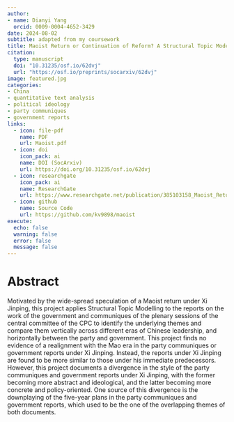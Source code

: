 ```yaml
---
author: 
- name: Dianyi Yang
  orcid: 0009-0004-4652-3429
date: 2024-08-02
subtitle: adapted from my coursework
title: Maoist Return or Continuation of Reform? A Structural Topic Modelling Analysis of Chinese Government Reports and Party Communiques
citation: 
  type: manuscript
  doi: "10.31235/osf.io/62dvj"
  url: "https://osf.io/preprints/socarxiv/62dvj"
image: featured.jpg
categories:
- China
- quantitative text analysis
- political ideology
- party communiques
- government reports
links:
  - icon: file-pdf
    name: PDF
    url: Maoist.pdf
  - icon: doi
    icon_pack: ai
    name: DOI (SocArxiv)
    url: https://doi.org/10.31235/osf.io/62dvj
  - icon: researchgate
    icon_pack: ai
    name: ResearchGate
    url: https://www.researchgate.net/publication/385103158_Maoist_Return_or_Continuation_of_Reform_A_Structural_Topic_Modelling_Analysis_of_Chinese_Government_Reports_and_Party_Communiques
  - icon: github
    name: Source Code
    url: https://github.com/kv9898/maoist
execute:
  echo: false
  warning: false
  error: false
  message: false
---
```


# Abstract

Motivated by the wide-spread speculation of a Maoist return under Xi Jinping, this project applies Structural Topic Modelling to the reports on the work of the government and communiques of the plenary sessions of the central committee of the CPC to identify the underlying themes and compare them vertically across different eras of Chinese leadership, and horizontally between the party and government. This project finds no evidence of a realignment with the Mao era in the party communiques or government reports under Xi Jinping. Instead, the reports under Xi Jinping are found to be more similar to those under his immediate predecessors. However, this project documents a divergence in the style of the party communiques and government reports under Xi Jinping, with the former becoming more abstract and ideological, and the latter becoming more concrete and policy-oriented. One source of this divergence is the downplaying of the five-year plans in the party communiques and government reports, which used to be the one of the overlapping themes of both documents.